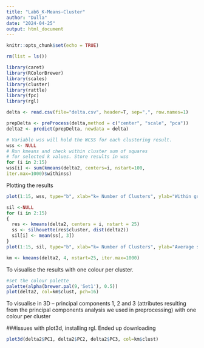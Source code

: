 ```yaml
---
title: "Lab6_K-Means-Cluster"
author: "Dulla"
date: "2024-04-25"
output: html_document
---
```


```r
knitr::opts_chunk$set(echo = TRUE)
```


```r
rm(list = ls())
```


```r
library(caret)
library(RColorBrewer)
library(scales)
library(cluster)
library(rattle)
library(fpc)
library(rgl)
```



```r
delta <- read.csv(file="delta.csv", header=T, sep=",", row.names=1)
```

```r
prepDelta <- preProcess(delta,method = c("center", "scale", "pca"))
delta2 <- predict(prepDelta, newdata = delta)
```

```r
# Variable wss will hold the WCSS for each clustering result.
wss <- NULL
# Run kmeans and check within cluster sum of squares 
# for selected k values. Store results in wss
for (i in 2:15) 
wss[i] <- sum(kmeans(delta2, centers=i, nstart=100, 
iter.max=1000)$withinss)

```


Plotting the results
```r
plot(1:15, wss, type="b", xlab="k= Number of Clusters", ylab="Within groups sum of squares")
```
```r
sil <-NULL
for (i in 2:15) 
{ 
  res <- kmeans(delta2, centers = i, nstart = 25)
  ss <- silhouette(res$cluster, dist(delta2))
  sil[i] <- mean(ss[, 3])
}
plot(1:15, sil, type="b", xlab="k= Number of Clusters", ylab="Average silhouette")

```

```r
km <- kmeans(delta2, 4, nstart=25, iter.max=1000)
```

To visualise the results with one colour per cluster.
```r
#set the colour palette
palette(alpha(brewer.pal(9,'Set1'), 0.5))
plot(delta2, col=km$clust, pch=16)
```


To visualise in 3D – principal components 1, 2 and 3 (attributes resulting from the principal components analysis we used in preprocessing) with one colour per cluster

###issues with plot3d, installing rgl. Ended up downloading 
```r
plot3d(delta2$PC1, delta2$PC2, delta2$PC3, col=km$clust)

```

